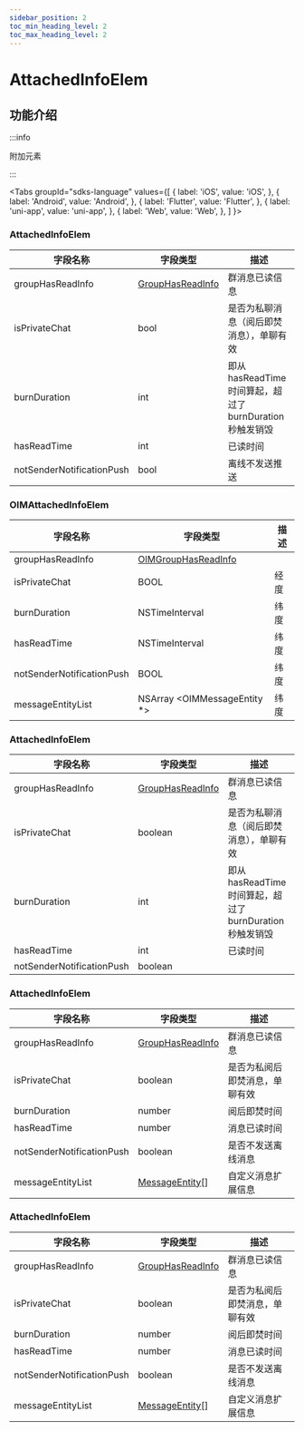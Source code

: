 ```yaml
---
sidebar_position: 2
toc_min_heading_level: 2
toc_max_heading_level: 2
---
```


# AttachedInfoElem

## 功能介绍

:::info

附加元素

:::

<Tabs
groupId="sdks-language"
values={[
{ label: 'iOS', value: 'iOS', },
{ label: 'Android', value: 'Android', },
{ label: 'Flutter', value: 'Flutter', },
{ label: 'uni-app', value: 'uni-app', },
{ label: 'Web', value: 'Web', },
]
}>

<TabItem value="Flutter">

### AttachedInfoElem

| 字段名称                  | 字段类型                                                         | 描述                                                      |
| ------------------------- | ---------------------------------------------------------------- | --------------------------------------------------------- |
| groupHasReadInfo          | [GroupHasReadInfo](docs/sdks/class/message/groupHasReadInfo.mdx) | 群消息已读信息                                            |
| isPrivateChat             | bool                                                             | 是否为私聊消息（阅后即焚消息），单聊有效                  |
| burnDuration              | int                                                              | 即从 hasReadTime 时间算起，超过了 burnDuration 秒触发销毁 |
| hasReadTime               | int                                                              | 已读时间                                                  |
| notSenderNotificationPush | bool                                                             | 离线不发送推送                                            |

</TabItem>

<TabItem value="iOS">

### OIMAttachedInfoElem

| 字段名称                  | 字段类型                                                            | 描述 |
| ------------------------- | ------------------------------------------------------------------- | ---- |
| groupHasReadInfo          | [OIMGroupHasReadInfo](docs/sdks/class/message/groupHasReadInfo.mdx) |      |
| isPrivateChat             | BOOL                                                                | 经度 |
| burnDuration              | NSTimeInterval                                                      | 纬度 |
| hasReadTime               | NSTimeInterval                                                      | 纬度 |
| notSenderNotificationPush | BOOL                                                                | 纬度 |
| messageEntityList         | NSArray <OIMMessageEntity \*>                                       | 纬度 |

</TabItem>

<TabItem value="Android">

### AttachedInfoElem

| 字段名称                  | 字段类型                                                         | 描述                                                      |
| ------------------------- | ---------------------------------------------------------------- | --------------------------------------------------------- |
| groupHasReadInfo          | [GroupHasReadInfo](docs/sdks/class/message/groupHasReadInfo.mdx) | 群消息已读信息                                            |
| isPrivateChat             | boolean                                                             | 是否为私聊消息（阅后即焚消息），单聊有效                  |
| burnDuration              | int                                                              | 即从 hasReadTime 时间算起，超过了 burnDuration 秒触发销毁 |
| hasReadTime               | int                                                              | 已读时间                                                  |
| notSenderNotificationPush | boolean

</TabItem>

<TabItem value="Web">

### AttachedInfoElem

| 字段名称                  | 字段类型                                                         | 描述                           |
| ------------------------- | ---------------------------------------------------------------- | ------------------------------ |
| groupHasReadInfo          | [GroupHasReadInfo](docs/sdks/class/message/groupHasReadInfo.mdx) | 群消息已读信息                 |
| isPrivateChat             | boolean                                                          | 是否为私阅后即焚消息，单聊有效 |
| burnDuration              | number                                                           | 阅后即焚时间                   |
| hasReadTime               | number                                                           | 消息已读时间                   |
| notSenderNotificationPush | boolean                                                          | 是否不发送离线消息             |
| messageEntityList         | [MessageEntity](docs/sdks/class/message/messageEntity.mdx)[]     | 自定义消息扩展信息             |

</TabItem>

<TabItem value="uni-app">

### AttachedInfoElem

| 字段名称                  | 字段类型                                                         | 描述                           |
| ------------------------- | ---------------------------------------------------------------- | ------------------------------ |
| groupHasReadInfo          | [GroupHasReadInfo](docs/sdks/class/message/groupHasReadInfo.mdx) | 群消息已读信息                 |
| isPrivateChat             | boolean                                                          | 是否为私阅后即焚消息，单聊有效 |
| burnDuration              | number                                                           | 阅后即焚时间                   |
| hasReadTime               | number                                                           | 消息已读时间                   |
| notSenderNotificationPush | boolean                                                          | 是否不发送离线消息             |
| messageEntityList         | [MessageEntity](docs/sdks/class/message/messageEntity.mdx)[]     | 自定义消息扩展信息             |

</TabItem>

</Tabs>
